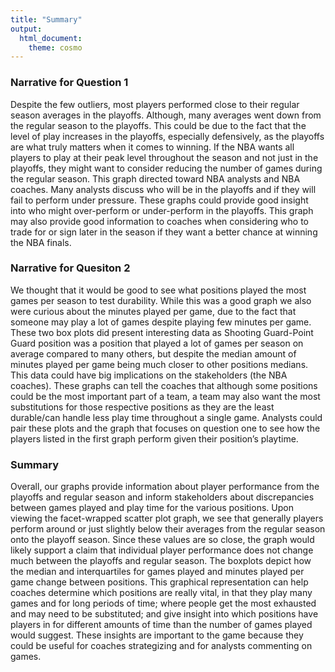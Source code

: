 ```yaml
---
title: "Summary"
output:
  html_document:
    theme: cosmo
---
```


### Narrative for Question 1
Despite the few outliers, most players performed close to their regular season averages in the playoffs. Although, many averages went down from the regular season to the playoffs. This could be due to the fact that the level of play increases in the playoffs, especially defensively, as the playoffs are what truly matters when it comes to winning. If the NBA wants all players to play at their peak level throughout the season and not just in the playoffs, they might want to consider reducing the number of games during the regular season. This graph directed toward NBA analysts and NBA coaches. Many analysts discuss who will be in the playoffs and if they will fail to perform under pressure. These graphs could provide good insight into who might over-perform or under-perform in the playoffs. This graph may also provide good information to coaches when considering who to trade for or sign later in the season if they want a better chance at winning the NBA finals.

### Narrative for Quesiton 2
We thought that it would be good to see what positions played the most games per season to test durability. While this was a good graph we also were curious about the minutes played per game, due to the fact that someone may play a lot of games despite playing few minutes per game. These two box plots did present interesting data as Shooting Guard-Point Guard position was a position that played a lot of games per season on average compared to many others, but despite the median amount of minutes played per game being much closer to other positions medians. This data could have big implications on the stakeholders (the NBA coaches). These graphs can tell the coaches that although some positions could be the most important part of a team, a team may also want the most substitutions for those respective positions as they are the least durable/can handle less play time throughout a single game. Analysts could pair these plots and the graph that focuses on question one to see how the players listed in the first graph perform given their position's playtime.

### Summary
Overall, our graphs provide information about player performance from the playoffs and regular season and inform stakeholders about discrepancies between games played and play time for the various positions. Upon viewing the facet-wrapped scatter plot graph, we see that generally players perform around or just slightly below their averages from the regular season onto the playoff season. Since these values are so close, the graph would likely support a claim that individual player performance does not change much between the playoffs and regular season. The boxplots depict how the median and interquartiles for games played and minutes played per game change between positions. This graphical representation can help coaches determine which positions are really vital, in that they play many games and for long periods of time; where people get the most exhausted and may need to be substituted; and give insight into which positions have players in for different amounts of time than the number of games played would suggest. These insights are important to the game because they could be useful for coaches strategizing and for analysts commenting on games.

